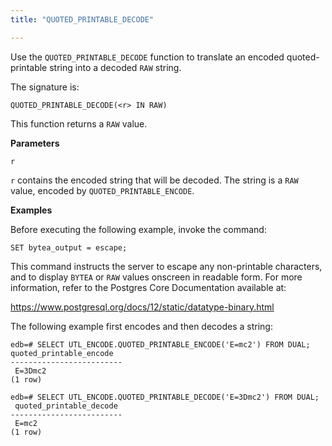```yaml
---
title: "QUOTED_PRINTABLE_DECODE"

---
```


Use the `QUOTED_PRINTABLE_DECODE` function to translate an encoded quoted-printable string into a decoded `RAW` string.

The signature is:

```text
QUOTED_PRINTABLE_DECODE(<r> IN RAW)
```

This function returns a `RAW` value.

**Parameters**

`r`

 `r` contains the encoded string that will be decoded. The string is a `RAW` value, encoded by `QUOTED_PRINTABLE_ENCODE`.

**Examples**

Before executing the following example, invoke the command:

```
SET bytea_output = escape;
```

This command instructs the server to escape any non-printable characters, and to display `BYTEA` or `RAW` values onscreen in readable form. For more information, refer to the Postgres Core Documentation available at:

<https://www.postgresql.org/docs/12/static/datatype-binary.html>

The following example first encodes and then decodes a string:

```text
edb=# SELECT UTL_ENCODE.QUOTED_PRINTABLE_ENCODE('E=mc2') FROM DUAL;
quoted_printable_encode
-------------------------
 E=3Dmc2
(1 row)

edb=# SELECT UTL_ENCODE.QUOTED_PRINTABLE_DECODE('E=3Dmc2') FROM DUAL;
 quoted_printable_decode
-------------------------
 E=mc2
(1 row)
```
